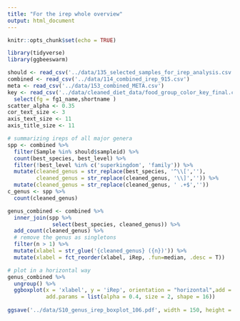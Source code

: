 ```yaml
---
title: "For the irep whole overview"
output: html_document
---
```


```r
knitr::opts_chunk$set(echo = TRUE)
```

```r
library(tidyverse)
library(ggbeeswarm)
```

```r
should <- read_csv('../data/135_selected_samples_for_irep_analysis.csv')
combined <- read_csv('../data/114_combined_irep_915.csv')
meta <- read_csv('../data/153_combined_META.csv')
key <- read_csv('../data/cleaned_diet_data/food_group_color_key_final.csv', col_types = 'ccccc') %>% 
  select(fg = fg1_name,shortname )
scatter_alpha <- 0.35
cor_text_size <- 3
axis_text_size <- 11
axis_title_size <- 11
```

```r
# summarizing ireps of all major genera
spp <- combined %>% 
  filter(Sample %in% should$sampleid) %>% 
  count(best_species, best_level) %>% 
  filter(!best_level %in% c('superkingdom', 'family')) %>% 
  mutate(cleaned_genus = str_replace(best_species, '^\\[',''),
         cleaned_genus = str_replace(cleaned_genus, '\\]','')) %>% 
  mutate(cleaned_genus = str_replace(cleaned_genus, ' .+$',''))
c_genus <- spp %>% 
  count(cleaned_genus)

genus_combined <- combined %>% 
  inner_join(spp %>% 
              select(best_species, cleaned_genus)) %>% 
  add_count(cleaned_genus) %>% 
  # remove the genus as singletons
  filter(n > 1) %>% 
  mutate(xlabel = str_glue('{cleaned_genus} ({n})')) %>% 
  mutate(xlabel = fct_reorder(xlabel, iRep, .fun=median, .desc = T))
```


```r
# plot in a horizontal way
genus_combined %>% 
  ungroup() %>% 
  ggboxplot(x = 'xlabel', y = 'iRep', orientation = "horizontal",add = 'jitter',xlab = 'Genus',
            add.params = list(alpha = 0.4, size = 2, shape = 16))
 
ggsave('../data/S10_genus_irep_boxplot_106.pdf', width = 150, height = 220, units = 'mm', dpi = 400)

```

